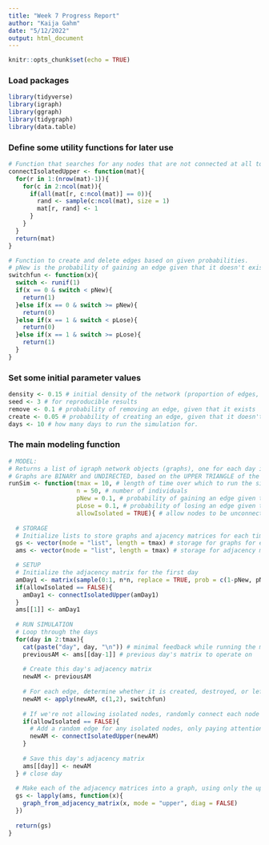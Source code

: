 ```yaml
---
title: "Week 7 Progress Report"
author: "Kaija Gahm"
date: "5/12/2022"
output: html_document
---
```


```r
knitr::opts_chunk$set(echo = TRUE)
```

### Load packages
```r
library(tidyverse)
library(igraph)
library(ggraph)
library(tidygraph)
library(data.table)
```

### Define some utility functions for later use
```r
# Function that searches for any nodes that are not connected at all to other nodes, and fills in one random edge (but only paying attention to the upper quadrant of the adjacency matrix)
connectIsolatedUpper <- function(mat){
  for(r in 1:(nrow(mat)-1)){
    for(c in 2:ncol(mat)){
      if(all(mat[r, c:ncol(mat)] == 0)){
        rand <- sample(c:ncol(mat), size = 1)
        mat[r, rand] <- 1
      }
    }
  }
  return(mat)
}

# Function to create and delete edges based on given probabilities.
# pNew is the probability of gaining an edge given that it doesn't exist. pLose is the probability of losing an existing edge.
switchfun <- function(x){
  switch <- runif(1)
  if(x == 0 & switch < pNew){
    return(1)
  }else if(x == 0 & switch >= pNew){
    return(0)
  }else if(x == 1 & switch < pLose){
    return(0)
  }else if(x == 1 & switch >= pLose){
    return(1)
  }
}
```


### Set some initial parameter values
```r
density <- 0.15 # initial density of the network (proportion of edges, out of all possible edges)
seed <- 3 # for reproducible results
remove <- 0.1 # probability of removing an edge, given that it exists
create <- 0.05 # probability of creating an edge, given that it doesn't exist
days <- 10 # how many days to run the simulation for.
```

### The main modeling function
```r
# MODEL:
# Returns a list of igraph network objects (graphs), one for each day in 1:tmax. 
# Graphs are BINARY and UNDIRECTED, based on the UPPER TRIANGLE of the adjacency matrix. 
runSim <- function(tmax = 10, # length of time over which to run the simulation
                   n = 50, # number of individuals
                   pNew = 0.1, # probability of gaining an edge given that it doesn't exist
                   pLose = 0.1, # probability of losing an edge given that it exists
                   allowIsolated = TRUE){ # allow nodes to be unconnected? If F, randomly connects each unconnected node with one other node.
  
  # STORAGE
  # Initialize lists to store graphs and ajacency matrices for each time step
  gs <- vector(mode = "list", length = tmax) # storage for graphs for each day--this will be the output.
  ams <- vector(mode = "list", length = tmax) # storage for adjacency matrices for each day

  # SETUP
  # Initialize the adjacency matrix for the first day
  amDay1 <- matrix(sample(0:1, n*n, replace = TRUE, prob = c(1-pNew, pNew)), n, n)
  if(allowIsolated == FALSE){
    amDay1 <- connectIsolatedUpper(amDay1)
  }
  ams[[1]] <- amDay1
  
  # RUN SIMULATION
  # Loop through the days
  for(day in 2:tmax){
    cat(paste("day", day, "\n")) # minimal feedback while running the model, for sanity check on speed
    previousAM <- ams[[day-1]] # previous day's matrix to operate on
    
    # Create this day's adjacency matrix
    newAM <- previousAM
    
    # For each edge, determine whether it is created, destroyed, or left alone.
    newAM <- apply(newAM, c(1,2), switchfun)
    
    # If we're not allowing isolated nodes, randomly connect each node one time.
    if(allowIsolated == FALSE){
      # Add a random edge for any isolated nodes, only paying attention to the upper triangle
      newAM <- connectIsolatedUpper(newAM)
    }
    
    # Save this day's adjacency matrix
    ams[[day]] <- newAM
  } # close day
  
  # Make each of the adjacency matrices into a graph, using only the upper triangle
  gs <- lapply(ams, function(x){
    graph_from_adjacency_matrix(x, mode = "upper", diag = FALSE)
  })
  
  return(gs)
}
```


























